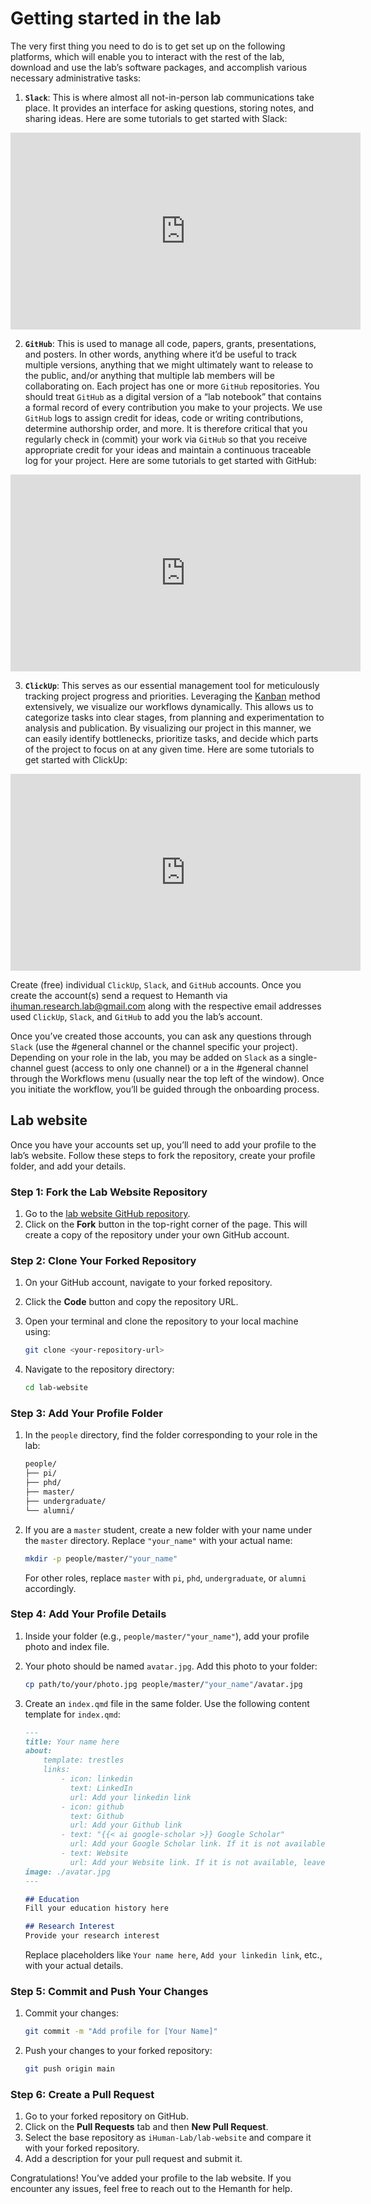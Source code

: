 # Getting started in the lab {.unnumbered}

The very first thing you need to do is to get set up on the following platforms, which will enable you to interact with the rest of the lab, download and use the lab’s software packages, and accomplish various necessary administrative tasks:

1. **``Slack``**: This is where almost all not-in-person lab communications take place. It provides an interface for asking questions, storing notes, and sharing ideas. Here are some tutorials to get started with Slack:

<p align="center">
<iframe width="560" height="315" src="https://www.youtube.com/embed/videoseries?si=geC_RBm7HWjm73so&amp;list=PLWlXaxtQ7fUb1WqLJDqJFGQsAXU7CjoGz" title="YouTube video player" frameborder="0" allow="accelerometer; autoplay; clipboard-write; encrypted-media; gyroscope; picture-in-picture; web-share" referrerpolicy="strict-origin-when-cross-origin" allowfullscreen></iframe>
<p>

2. **``GitHub``**: This is used to manage all code, papers, grants, presentations, and posters. In other words, anything where it’d be useful to track multiple versions, anything that we might ultimately want to release to the public, and/or anything that multiple lab members will be collaborating on. Each project has one or more `GitHub` repositories. You should treat `GitHub` as a digital version of a “lab notebook” that contains a formal record of every contribution you make to your projects. We use `GitHub` logs to assign credit for ideas, code or writing contributions, determine authorship order, and more. It is therefore critical that you regularly check in (commit) your work via `GitHub` so that you receive appropriate credit for your ideas and maintain a continuous traceable log for your project. Here are some tutorials to get started with GitHub:

<p align="center">
<iframe width="560" height="315" src="https://www.youtube.com/embed/videoseries?si=AzfotQgy0j-SF1MK&amp;list=PL0lo9MOBetEFcp4SCWinBdpml9B2U25-f" title="YouTube video player" frameborder="0" allow="accelerometer; autoplay; clipboard-write; encrypted-media; gyroscope; picture-in-picture; web-share" referrerpolicy="strict-origin-when-cross-origin" allowfullscreen></iframe>
<p>

3. **``ClickUp``**: This serves as our essential management tool for meticulously tracking project progress and priorities. Leveraging the [Kanban](https://www.youtube.com/watch?v=OAw-sUQwMSk){target='_blank_'} method extensively, we visualize our workflows dynamically. This allows us to categorize tasks into clear stages, from planning and experimentation to analysis and publication. By visualizing our project in this manner, we can easily identify bottlenecks, prioritize tasks, and decide which parts of the project to focus on at any given time. Here are some tutorials to get started with ClickUp:

<p align="center">
<iframe width="560" height="315" src="https://www.youtube.com/embed/videoseries?si=spgC9s3VthosHv8M&amp;list=PLxRzBtka0l4xXSbWOqx9PETfJPpoYwHrh" title="YouTube video player" frameborder="0" allow="accelerometer; autoplay; clipboard-write; encrypted-media; gyroscope; picture-in-picture; web-share" referrerpolicy="strict-origin-when-cross-origin" allowfullscreen></iframe>
<p>

:::{.callout-note title=Task}
Create (free) individual `ClickUp`, `Slack`, and `GitHub` accounts. Once you create the account(s) send a request to Hemanth via [ihuman.research.lab@gmail.com]() along with the respective email addresses used `ClickUp`, `Slack`, and `GitHub` to add you the lab's account.
:::

Once you’ve created those accounts, you can ask any questions through `Slack` (use the #general channel or the channel specific your project). Depending on your role in the lab, you may be added on `Slack` as a single-channel guest (access to only one channel) or a in the #general channel through the Workflows menu (usually near the top left of the window). Once you initiate the workflow, you’ll be guided through the onboarding process.

## Lab website {#sec-labwebsite}
Once you have your accounts set up, you’ll need to add your profile to the lab’s website. Follow these steps to fork the repository, create your profile folder, and add your details.

### Step 1: Fork the Lab Website Repository

1. Go to the [lab website GitHub repository](https://github.com/iHuman-Lab/lab-website){target='_blank_'}.
2. Click on the **Fork** button in the top-right corner of the page. This will create a copy of the repository under your own GitHub account.

### Step 2: Clone Your Forked Repository

1. On your GitHub account, navigate to your forked repository.
2. Click the **Code** button and copy the repository URL.
3. Open your terminal and clone the repository to your local machine using:
   ```bash
   git clone <your-repository-url>
   ```
4. Navigate to the repository directory:
   ```bash
   cd lab-website
   ```

### Step 3: Add Your Profile Folder

1. In the `people` directory, find the folder corresponding to your role in the lab:

   ```.bash
   people/
   ├── pi/
   ├── phd/
   ├── master/
   ├── undergraduate/
   └── alumni/
   ```

2. If you are a `master` student, create a new folder with your name under the `master` directory. Replace `"your_name"` with your actual name:

   ```bash
   mkdir -p people/master/"your_name"
   ```

   For other roles, replace `master` with `pi`, `phd`, `undergraduate`, or `alumni` accordingly.

### Step 4: Add Your Profile Details

1. Inside your folder (e.g., `people/master/"your_name"`), add your profile photo and index file.

2. Your photo should be named `avatar.jpg`. Add this photo to your folder:
   ```bash
   cp path/to/your/photo.jpg people/master/"your_name"/avatar.jpg
   ```

3. Create an `index.qmd` file in the same folder. Use the following content template for `index.qmd`:

   ```markdown
   ---
   title: Your name here
   about:
       template: trestles
       links:
           - icon: linkedin
             text: LinkedIn
             url: Add your linkedin link
           - icon: github
             text: Github
             url: Add your Github link
           - text: "{{< ai google-scholar >}} Google Scholar"
             url: Add your Google Scholar link. If it is not available, leave blank
           - text: Website
             url: Add your Website link. If it is not available, leave blank
   image: ./avatar.jpg
   ---

   ## Education
   Fill your education history here

   ## Research Interest
   Provide your research interest
   ```

   Replace placeholders like `Your name here`, `Add your linkedin link`, etc., with your actual details.

### Step 5: Commit and Push Your Changes

1. Commit your changes:
   ```bash
   git commit -m "Add profile for [Your Name]"
   ```

2. Push your changes to your forked repository:
   ```bash
   git push origin main
   ```

### Step 6: Create a Pull Request

1. Go to your forked repository on GitHub.
2. Click on the **Pull Requests** tab and then **New Pull Request**.
3. Select the base repository as `iHuman-Lab/lab-website` and compare it with your forked repository.
4. Add a description for your pull request and submit it.

Congratulations! You’ve added your profile to the lab website. If you encounter any issues, feel free to reach out to the Hemanth for help.